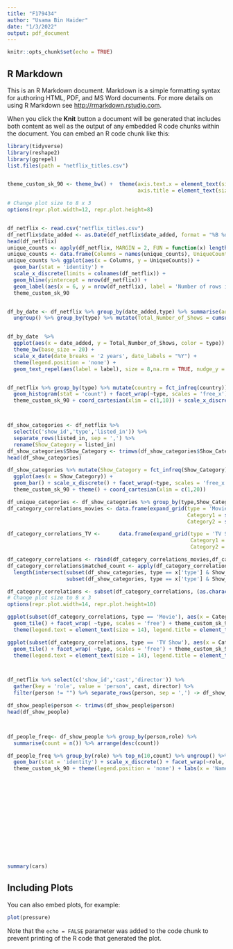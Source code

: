 ```yaml
---
title: "F179434"
author: "Usama Bin Haider"
date: "1/3/2022"
output: pdf_document
---
```


```r
knitr::opts_chunk$set(echo = TRUE)
```

## R Markdown

This is an R Markdown document. Markdown is a simple formatting syntax for authoring HTML, PDF, and MS Word documents. For more details on using R Markdown see <http://rmarkdown.rstudio.com>.

When you click the **Knit** button a document will be generated that includes both content as well as the output of any embedded R code chunks within the document. You can embed an R code chunk like this:

```r
library(tidyverse)
library(reshape2)
library(ggrepel)
list.files(path = "netflix_titles.csv")


theme_custom_sk_90 <- theme_bw() +  theme(axis.text.x = element_text(size = 18, angle = 90, hjust = 1, vjust = 0.5), axis.text.y = element_text(size = 18),
                                          axis.title = element_text(size = 20),strip.text  = element_text(size = 14))

# Change plot size to 8 x 3
options(repr.plot.width=12, repr.plot.height=8)


df_netflix <- read.csv("netflix_titles.csv")
df_netflix$date_added <- as.Date(df_netflix$date_added, format = "%B %d, %Y")
head(df_netflix)
unique_counts <- apply(df_netflix, MARGIN = 2, FUN = function(x) length(unique(x)))
unique_counts <- data.frame(Columns = names(unique_counts), UniqueCounts = unique_counts, stringsAsFactors = F)
unique_counts %>% ggplot(aes(x = Columns, y = UniqueCounts)) + 
  geom_bar(stat = 'identity') + 
  scale_x_discrete(limits = colnames(df_netflix)) + 
  geom_hline(yintercept = nrow(df_netflix)) + 
  geom_label(aes(x = 6, y = nrow(df_netflix), label = 'Number of rows in the input'), size = 8) +
  theme_custom_sk_90


df_by_date <- df_netflix %>% group_by(date_added,type) %>% summarise(addedToday = n()) %>% 
  ungroup() %>% group_by(type) %>% mutate(Total_Number_of_Shows = cumsum(addedToday), label = if_else(date_added == max(date_added,na.rm = T), as.character(type), NA_character_))


df_by_date  %>% 
  ggplot(aes(x = date_added, y = Total_Number_of_Shows, color = type)) + geom_line(size = 2) + 
  theme_bw(base_size = 20) + 
  scale_x_date(date_breaks = '2 years', date_labels = "%Y") + 
  theme(legend.position = 'none') +
  geom_text_repel(aes(label = label), size = 8,na.rm = TRUE, nudge_y = 100)


df_netflix %>% group_by(type) %>% mutate(country = fct_infreq(country)) %>% ggplot(aes(x = country)) + 
  geom_histogram(stat = 'count') + facet_wrap(~type, scales = 'free_x') + 
  theme_custom_sk_90 + coord_cartesian(xlim = c(1,10)) + scale_x_discrete(labels = function(x){str_wrap(x,20)}, breaks = function(x) {x[1:10]})



df_show_categories <- df_netflix %>% 
  select(c('show_id','type','listed_in')) %>% 
  separate_rows(listed_in, sep = ',') %>%
  rename(Show_Category = listed_in)
df_show_categories$Show_Category <- trimws(df_show_categories$Show_Category)
head(df_show_categories)

df_show_categories %>% mutate(Show_Category = fct_infreq(Show_Category)) %>% 
  ggplot(aes(x = Show_Category)) + 
  geom_bar() + scale_x_discrete() + facet_wrap(~type, scales = 'free_x') + 
  theme_custom_sk_90 + theme() + coord_cartesian(xlim = c(1,20))

df_unique_categories <- df_show_categories %>% group_by(type,Show_Category) %>%  summarise()
df_category_correlations_movies <- data.frame(expand_grid(type = 'Movie', 
                                                          Category1 = subset(df_unique_categories, type == 'Movie')$Show_Category,
                                                          Category2 = subset(df_unique_categories, type == 'Movie')$Show_Category))

df_category_correlations_TV <-      data.frame(expand_grid(type = 'TV Show', 
                                                           Category1 = subset(df_unique_categories, type == 'TV Show')$Show_Category,
                                                           Category2 = subset(df_unique_categories, type == 'TV Show')$Show_Category))

df_category_correlations <- rbind(df_category_correlations_movies,df_category_correlations_TV)
df_category_correlations$matched_count <- apply(df_category_correlations, MARGIN = 1,FUN = function(x) {
  length(intersect(subset(df_show_categories, type == x['type'] & Show_Category == x['Category1'])$show_id,
                   subset(df_show_categories, type == x['type'] & Show_Category == x['Category2'])$show_id))})

df_category_correlations <- subset(df_category_correlations, (as.character(Category1) < as.character(Category2)) & (matched_count > 0))
# Change plot size to 8 x 3
options(repr.plot.width=14, repr.plot.height=10)

ggplot(subset(df_category_correlations, type == 'Movie'), aes(x = Category1, y = Category2, fill = matched_count)) + 
  geom_tile() + facet_wrap( ~type, scales = 'free') + theme_custom_sk_90 + scale_fill_distiller(palette = "Spectral") + 
  theme(legend.text = element_text(size = 14), legend.title = element_text(size = 16))

ggplot(subset(df_category_correlations, type == 'TV Show'), aes(x = Category1, y = Category2, fill = matched_count)) + 
  geom_tile() + facet_wrap( ~type, scales = 'free') + theme_custom_sk_90 + scale_fill_distiller(palette = "Spectral") + 
  theme(legend.text = element_text(size = 14), legend.title = element_text(size = 16))



df_netflix %>% select(c('show_id','cast','director')) %>% 
  gather(key = 'role', value = 'person', cast, director) %>% 
  filter(person != "") %>% separate_rows(person, sep = ',') -> df_show_people

df_show_people$person <- trimws(df_show_people$person)
head(df_show_people)



df_people_freq<- df_show_people %>% group_by(person,role) %>% 
  summarise(count = n()) %>% arrange(desc(count))

df_people_freq %>% group_by(role) %>% top_n(10,count) %>% ungroup() %>% ggplot(aes(x = fct_reorder(person,count,.desc = T), y = count, fill = role)) + 
  geom_bar(stat = 'identity') + scale_x_discrete() + facet_wrap(~role, scales = 'free_x') + 
  theme_custom_sk_90 + theme(legend.position = 'none') + labs(x = 'Name of the actor / director')















summary(cars)
```

## Including Plots

You can also embed plots, for example:

```r
plot(pressure)
```

Note that the `echo = FALSE` parameter was added to the code chunk to prevent printing of the R code that generated the plot.
